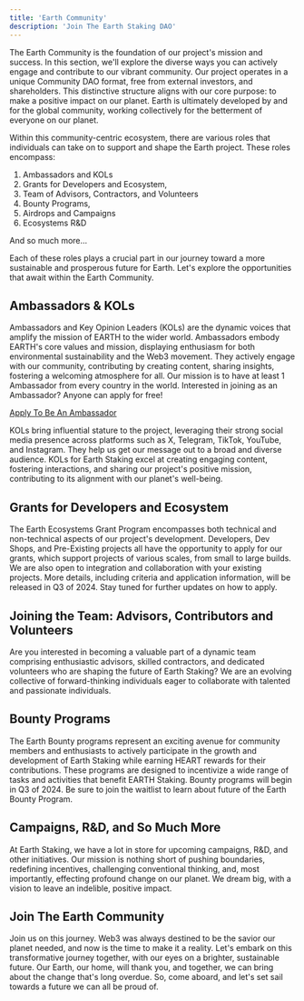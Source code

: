 ```yaml
---
title: 'Earth Community'
description: 'Join The Earth Staking DAO'
---
```

The Earth Community is the foundation of our project's mission and success. In this section, we'll explore the diverse ways you can actively engage and contribute to our vibrant community. Our project operates in a unique Community DAO format, free from external investors, and shareholders. This distinctive structure aligns with our core purpose: to make a positive impact on our planet. Earth is ultimately developed by and for the global community, working collectively for the betterment of everyone on our planet.

Within this community-centric ecosystem, there are various roles that individuals can take on to support and shape the Earth project. These roles encompass:

1. Ambassadors and KOLs
2. Grants for Developers and Ecosystem,
3. Team of Advisors, Contractors, and Volunteers
4. Bounty Programs,
5. Airdrops and Campaigns
6. Ecosystems R&D

And so much more…

Each of these roles plays a crucial part in our journey toward a more sustainable and prosperous future for Earth. Let's explore the opportunities that await within the Earth Community.

## Ambassadors & KOLs

Ambassadors and Key Opinion Leaders (KOLs) are the dynamic voices that amplify the mission of EARTH to the wider world. Ambassadors embody EARTH's core values and mission, displaying enthusiasm for both environmental sustainability and the Web3 movement. They actively engage with our community, contributing by creating content, sharing insights, fostering a welcoming atmosphere for all. Our mission is to have at least 1 Ambassador from every country in the world. Interested in joining as an Ambassador? Anyone can apply for free! 

[Apply To Be An Ambassador](https://earthstaking.typeform.com/to/QqLb78BH)

KOLs bring influential stature to the project, leveraging their strong social media presence across platforms such as X, Telegram, TikTok, YouTube, and Instagram. They help us get our message out to a broad and diverse audience. KOLs for Earth Staking excel at creating engaging content, fostering interactions, and sharing our project's positive mission, contributing to its alignment with our planet's well-being.

## Grants for Developers and Ecosystem

The Earth Ecosystems Grant Program encompasses both technical and non-technical aspects of our project's development. Developers, Dev Shops, and Pre-Existing projects all have the opportunity to apply for our grants, which support projects of various scales, from small to large builds. We are also open to integration and collaboration with your existing projects. More details, including criteria and application information, will be released in Q3 of 2024. Stay tuned for further updates on how to apply.

## Joining the Team: Advisors, Contributors and Volunteers

Are you interested in becoming a valuable part of a dynamic team comprising enthusiastic advisors, skilled contractors, and dedicated volunteers who are shaping the future of Earth Staking? We are an evolving collective of forward-thinking individuals eager to collaborate with talented and passionate individuals. 

## Bounty Programs

The Earth Bounty programs represent an exciting avenue for community members and enthusiasts to actively participate in the growth and development of Earth Staking while earning HEART rewards for their contributions. These programs are designed to incentivize a wide range of tasks and activities that benefit EARTH Staking. Bounty programs will begin in Q3 of 2024. Be sure to join the waitlist to learn about future of the Earth Bounty Program. 

## Campaigns, R&D, and So Much More

At Earth Staking, we have a lot in store for upcoming campaigns, R&D, and other initiatives. Our mission is nothing short of pushing boundaries, redefining incentives, challenging conventional thinking, and, most importantly, effecting profound change on our planet. We dream big, with a vision to leave an indelible, positive impact.


## Join The Earth Community 


Join us on this journey. Web3 was always destined to be the savior our planet needed, and now is the time to make it a reality. Let's embark on this transformative journey together, with our eyes on a brighter, sustainable future. Our Earth, our home, will thank you, and together, we can bring about the change that's long overdue. So, come aboard, and let's set sail towards a future we can all be proud of.
